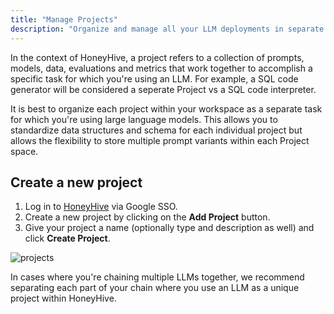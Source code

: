 ```yaml
---
title: "Manage Projects"
description: "Organize and manage all your LLM deployments in separate projects."
---
```


In the context of HoneyHive, a project refers to a collection of prompts, models, data, evaluations and metrics that work together to accomplish a specific task for which you're using an LLM. For example, a SQL code generator will be considered a seperate Project vs a SQL code interpreter.

<Tip>It is best to organize each project within your workspace as a separate task for which you're using large language models. This allows you to standardize data structures and schema for each individual project but allows the flexibility to store multiple prompt variants within each Project space.</Tip>

## Create a new project

1. Log in to [HoneyHive](https://app.honeyhive.ai) via Google SSO.
2. Create a new project by clicking on the **Add Project** button.
3. Give your project a name (optionally type and description as well) and click **Create Project**.

![projects](/images/projects.png)

<Note>In cases where you're chaining multiple LLMs together, we recommend separating each part of your chain where you use an LLM as a unique project within HoneyHive.</Note>